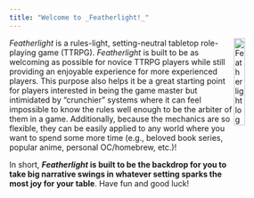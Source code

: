 ```yaml
---
title: "Welcome to _Featherlight!_"
---
```


<img src="images/logo_featherlight.png" alt="Featherlight logo--a stylized blue feather on an orange background" width="20%" align="right" />

_Featherlight_ is a rules-light, setting-neutral tabletop role-playing game (TTRPG). _Featherlight_ is built to be as welcoming as possible for novice TTRPG players while still providing an enjoyable experience for more experienced players. This purpose also helps it be a great starting point for players interested in being the game master but intimidated by "crunchier" systems where it can feel impossible to know the rules well enough to be the arbiter of them in a game. Additionally, because the mechanics are so flexible, they can be easily applied to any world where you want to spend some more time (e.g., beloved book series, popular anime, personal OC/homebrew, etc.)!

In short, **_Featherlight_ is built to be the backdrop for you to take big narrative swings in whatever setting sparks the most joy for your table**. Have fun and good luck!
